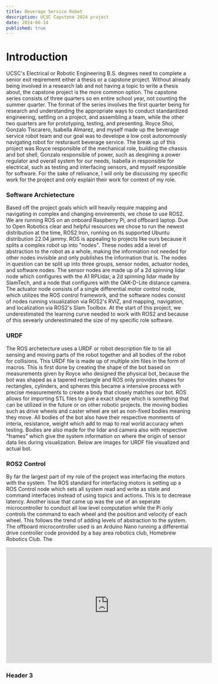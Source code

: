 ```yaml
---
title: Beverage Service Robot 
description: UCSC Capstone 2024 project
date: 2024-06-14
published: true
---
```

 
 # Introduction 

 UCSC's Electrical or Robotic Engineering B.S. degrees need to complete a senior exit reqirememt either a thesis or a capstone project. Without already being involved in a research lab and not having a topic to write a thesis about, the capstone project is the more common option. The capstone series consists of three quarters so en entire school year, not counting the summer quarter. The format of the series involves the first quarter being for research and understanding the appropriate ways to conduct standardized engineering, settling on a project, and assembling a team, while the other two quarters are for prototyping, testing, and presenting. Royce Shoi, Gonzalo Tiscarero, Isabella Almarez, and myself made up the beverage service robot team and our goal was to develope a low cost autonomously navigating robot for resturaunt beverage service. The break up of this project was Royce responsible of the mechanical role, building the chassis and bot shell, Gonzalo responsible of power, such as desgining a power regulator and overall system for our needs, Isabella in responsible for electrical, such as testing and interfacing sensors, and myself responsible for software. For the sake of relivance, I will only be discussing my specific work for the project and only explain their work for context of my role.

 ### Software Archietecture 

 Based off the project goals which will heavily require mapping and navigating in complex and changing envirements, we chose to use ROS2. We are running ROS on an onboard Raspberry Pi, and offboard laptop. Due to Open Robotics clear and helpful resources we chose to run the newest distribution at the time, ROS2 Iron, running on its supported Ubuntu distribution 22.04 jammy. ROS is appealing to projects like ours because it splits a complex robot up into "nodes". These nodes add a level of abstraction to the robot as a whole, making the information not needed for other nodes invisible and only publishes the information that is. The nodes in question can be split up into three groups, sensor nodes, actuator nodes, and software nodes. The sensor nodes are made up of a 2d spinning lidar node which configures with the A1 RPLidar, a 2d spinning lidar made by SlamTech, and a node that configures with the OAK-D-Lite distance camera. The actuator node consists of a single differential motor control node, which utilizes the ROS control framework, and the software nodes consist of nodes running visualization via ROS2's RVIZ, and mapping, navigation, and localization via ROS2's Slam Toolbox. At the start of this project, we underestimated the learning curve needed to work with ROS2 and because of this sevearly underestimated the size of my specific role software. 

### URDF 

The ROS archetecture uses a URDF or robot description file to tie all sensing and moving parts of the robot together and all bodies of the robot for collisions. This URDF file is made up of multiple xlm files in the form of macros. This is first done by creating the shape of the bot based on measurements given by Royce who designed the physical bot, because the bot was shaped as a tapered rectangle and ROS only provides shapes for rectangles, cylinders, and spheres this became a intensive process with precise measurements to create a body that closely matches our bot. ROS allows for importing STL files to give a exact shape which is something that can be utilized in the future or on other robotic projects. the moving bodies such as drive wheels and caster wheel are set as non-fixed bodies meaning they move. All bodies of the bot also have their respective monments of interia, resistance, weight which add to map to real world accuracy when testing. Bodies are also made for the lidar and camera also with respective "frames" which give the system information on where the origin of sensor data lies during visualization. Below are images for URDF file visualized and actual bot. 

### ROS2 Control

By far the largest part of my role of the project was interfacing the motors with the system. The ROS standard for interfacing motors is setting up a ROS Control node which sets all system read and write as state and command interfaces instead of using topics and actions. This is to decrease latency. Another issue that came up was the use of an seperate microcontroller to conduct all low level computation while the Pi only controls the command to each wheel and the position and velocity of each wheel. This follows the trend of adding levels of abstraction to the system. The offboard microcontroller used is an Arduino Nano running a differential drive controller code provided by a bay area robotics club, Homebrew Robotics Club. The  


 <iframe width="560" height="315" src="https://www.youtube.com/embed/u3F0A-JTb20?si=F2U2-iHD55ZZtkCJ" title="YouTube video player" frameborder="0" allow="accelerometer; autoplay; clipboard-write; encrypted-media; gyroscope; picture-in-picture; web-share" referrerpolicy="strict-origin-when-cross-origin" allowfullscreen ></iframe>


### Header 3
